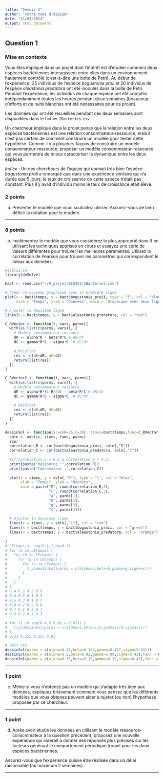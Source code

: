 ```yaml
---
title: "Devoir 2"
author: "Votre noms d'équipe"
date: "13/03/2024"
output: html_document
---
```


## Question 1 
### Mise en contexte

Vous êtes impliqué dans un projet dont l'intérêt est d'étudier comment deux espèces bactériennes interagissent entre elles dans un environnement hautement contrôlé (c'est-à-dire une boîte de Petri). Au début de l'expérience, 25 individus de l'espèce *bogustonia proii* et 20 individus de l'espèce *aleastonia predatora* ont été inoculés dans la boîte de Petri. Pendant l'expérience, les individus de chaque espèce ont été comptés indépendamment toutes les heures pendant deux semaines (beaucoup d'efforts et de nuits blanches ont été nécessaires pour ce projet).  

Les données qui ont été recueillies pendant ces deux semaines sont disponibles dans le fichier `2Bacteries.csv`.

Un chercheur impliqué dans le projet pense que la relation entre les deux espèces bactériennes est une relation consommateur-ressource, mais il n'est pas certain de comment construire un modèle pour tester cette hypothèse. Comme il y a plusieurs façons de construire un modèle consommateur-ressource, proposer un modèle consommateur-ressource qui vous permettra de mieux caractériser la dynamique entre les deux espèces. 

*Indice :* Un des chercheurs de l'équipe qui connait très bien l'espèce *bogustonia proii* a remarqué que dans une expérience similaire qui n'a durée que 5 jours, le taux de croissance de cette espèce n'était pas constant. Plus il y avait d'individu moins le taux de croissance était élevé.

### 2 points

a) Présenter le modèle que vous souhaitez utiliser. Assurez-vous de bien définir la notation pour le modèle.

***

### 8 points

b) Implémentez le modèle que vous considérez le plus approprié dans R en utilisant les techniques apprises en cours et essayez une série de valeurs différentes pour trouver les meilleures paramètres. Utilisez la corrélation de Pearson pour trouver les paramètres qui correspondent le mieux aux données.

```r
#librairie
library(deSolve)

bact <- read.csv("~/R_projet/BIO401/2Bactéries.csv")

# Créer un nouveau graphique avec la première ligne
plot(x = bact$temps, y = bact$bogustonia_proii, type = "l", col = "blue", 
     xlab = "Temps", ylab = "Données", main = "Graphique avec deux lignes");

# Ajouter la deuxième ligne
lines(x = bact$temps, y = bact$aleastonia_predatora, col = "red")

C_RVector <- function(t, vars, parms){
  with(as.list(c(parms, vars)), {
    # Modèle consommateur ressoure
    dR <- alpha*R - beta*R*C # dR/dt
    dC <- gamma*R*C - sigma*C  # dC/dt
    
    # Résultat
    res <- c(dR=dR, dC=dC)
    return(list(res))
  })
}

C_RVector2 <- function(t, vars, parms){
  with(as.list(c(parms, vars)), {
    # Modèle consommateur ressoure
    dR <- alpha*R*(1-R/40) - beta*R*C # dR/dt
    dC <- gamma*R*C - sigma*C  # dC/dt
    
    # Résultat
    res <- c(dR=dR, dC=dC)
    return(list(res))
  })
}

dessinSol <- function(ic=c(R=25,C=20), times=bact$temps,func=C_RVector, parms=c(alpha=0.5,beta=0.02,gamma=0.005,sigma=0.75)) {
  soln <- ode(ic, times, func, parms)
  ?cor
  correlation_R <- cor(bact$bogustonia_proii, soln[,"R"])
  correlation_C <- cor(bact$aleastonia_predatora, soln[,"C"])
  
  #if(correlation_C > 0.5 & correlation_R > 0.5)
  print(paste("Ressource :",correlation_R))
  print(paste("Consomateur :",correlation_C))
  
  plot(x = times, y = soln[,"R"], type = "l", col = "blue", 
       xlab = "Temps", ylab = "Données", 
       main = paste("R", round(correlation_R,3),
                    "C", round(correlation_C,3),
                    "a", parms[1],
                    "b", parms[2],
                    "g", parms[3],
                    "s", parms[4]))
  
  # Ajouter la deuxième ligne
  lines(x = times, y = soln[,"C"], col = "red")
  lines(x = bact$temps, y = bact$bogustonia_proii, col = "green")
  lines(x = bact$temps, y = bact$aleastonia_predatora, col = "orange")
  
}
# LEtemps <- seq(0.1,1,by=0.1)
# for (a in LEtemps) {
#   for (b in LEtemps) {
#     for (g in LEtemps) {
#       for (s in LEtemps) {
#         try(dessinSol(parms = c(alpha=a,beta=b,gamma=g,sigma=s)))
#       }
#     }
#   }
# }
# 0.4 0.2 0.2 0.9
# 0.4 0.3 0.1 0.9
# 0.5 0.3 0.1 0.7
# 0.6 0.2 0.2 0.6
# 0.7 0.1 0.4 0.7
# 0.9 0.2 0.1 0.3

# for (i in seq(0.4,0.6,by = 0.01)) {
#   try(dessinSol(parms = c(alpha=i,beta=i/2,gamma=i/3,sigma=i)))
# }
# 0.31 0.155 0.155 0.93

# best res
dessinSol(parms = c(alpha=0.31,beta=0.156,gamma=0.157,sigma=0.931))
dessinSol(parms = c(alpha=0.2,beta=0.02,gamma=0.04,sigma=0.42),func = C_RVector2)
dessinSol(parms = c(alpha=0.35,beta=0.12,gamma=0.12,sigma=0.45),func = C_RVector2)

```


***

### 1 point

c) Même si vous n'obtenez pas un modèle qui s'adapte très bien aux données, expliquez brièvement comment vous pensez que les différents modèles que vous obtenez peuvent aider à rejeter (ou non) l'hypothèse proposée par ce chercheur.


***

### 1 point

d) Après avoir étudié les données en utilisant le modèle ressource-consommateur à la question précédent, proposez une nouvelle expérience qui aiderait à donner des réponses plus précises sur les facteurs générant le comportement périodique trouvé pour les deux espèces bactériennes.

Assurez-vous que l'expérience puisse être réalisée dans un délai raisonnable (au maximum 2 semaines).

***